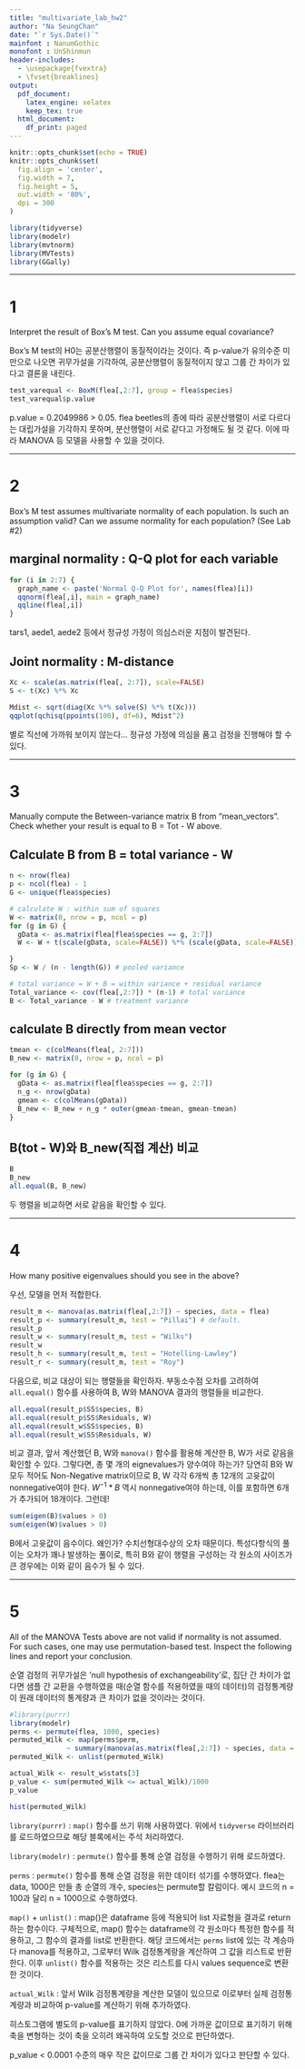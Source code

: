 ```yaml
---
title: "multivariate_lab_hw2"
author: "Na SeungChan"
date: "`r Sys.Date()`"
mainfont : NanumGothic
monofont : UnShinmun
header-includes:
  - \usepackage{fvextra}
  - \fvset{breaklines}
output:
  pdf_document:
    latex_engine: xelatex
    keep_tex: true
  html_document:
    df_print: paged
---
```


```r
knitr::opts_chunk$set(echo = TRUE)
knitr::opts_chunk$set(
  fig.align = 'center',
  fig.width = 7,
  fig.height = 5,
  out.width = '80%',
  dpi = 300
)

library(tidyverse)
library(modelr)
library(mvtnorm)
library(MVTests)
library(GGally)
```

---

# 1

Interpret the result of Box's M test. Can you assume equal covariance?

Box's M test의 H0는 공분산행렬이 동질적이라는 것이다. 즉 p-value가 유의수준 미만으로 나오면 귀무가설을 기각하여, 공분산행렬이 동질적이지 않고 그룹 간 차이가 있다고 결론을 내린다.

```r
test_varequal <- BoxM(flea[,2:7], group = flea$species)
test_varequal$p.value
```

p.value = 0.2049986 > 0.05. flea beetles의 종에 따라 공분산행렬이 서로 다르다는 대립가설을 기각하지 못하며, 분산행렬이 서로 같다고 가정해도 될 것 같다. 이에 따라 MANOVA 등 모델을 사용할 수 있을 것이다.



---

# 2

Box's M test assumes multivariate normality of each population. Is such an assumption valid? Can we assume normality for each population?  (See Lab #2)


## marginal normality : Q-Q plot for each variable

```r
for (i in 2:7) {
  graph_name <- paste('Normal Q-Q Plot for', names(flea)[i])  
  qqnorm(flea[,i], main = graph_name)
  qqline(flea[,i])
}
```

tars1, aede1, aede2 등에서 정규성 가정이 의심스러운 지점이 발견된다.


## Joint normality : M-distance


```r
Xc <- scale(as.matrix(flea[, 2:7]), scale=FALSE)
S <- t(Xc) %*% Xc

Mdist <- sqrt(diag(Xc %*% solve(S) %*% t(Xc))) 
qqplot(qchisq(ppoints(100), df=6), Mdist^2)
```

별로 직선에 가까워 보이지 않는다... 정규성 가정에 의심을 품고 검정을 진행해야 할 수 있다.



---

# 3

Manually compute the Between-variance matrix B from "mean_vectors". Check whether your result is equal to B = Tot - W above. 


## Calculate B from B = total variance - W

```r
n <- nrow(flea)
p <- ncol(flea) - 1
G <- unique(flea$species)

# calculate W : within sum of squares
W <- matrix(0, nrow = p, ncol = p)
for (g in G) {
  gData <- as.matrix(flea[flea$species == g, 2:7]) 
  W <- W + t(scale(gData, scale=FALSE)) %*% (scale(gData, scale=FALSE))

}
Sp <- W / (n - length(G)) # pooled variance

# total variance = W + B = within variance + residual variance
Total_variance <- cov(flea[,2:7]) * (n-1) # total variance
B <- Total_variance - W # treatment variance
```


## calculate B directly from mean vector

```r
tmean <- c(colMeans(flea[, 2:7]))
B_new <- matrix(0, nrow = p, ncol = p)

for (g in G) {
  gData <- as.matrix(flea[flea$species == g, 2:7]) 
  n_g <- nrow(gData)
  gmean <- c(colMeans(gData))
  B_new <- B_new + n_g * outer(gmean-tmean, gmean-tmean)
}
```


## B(tot - W)와 B_new(직접 계산) 비교

```r
B
B_new
all.equal(B, B_new)
```

두 행렬을 비교하면 서로 같음을 확인할 수 있다.



--- 

# 4

How many positive eigenvalues should you see in the above? 

우선, 모델을 먼저 적합한다.

```r
result_m <- manova(as.matrix(flea[,2:7]) ~ species, data = flea)
result_p <- summary(result_m, test = "Pillai") # default.
result_p
result_w <- summary(result_m, test = "Wilks")
result_w
result_h <- summary(result_m, test = "Hotelling-Lawley")
result_r <- summary(result_m, test = "Roy")
```

다음으로, 비교 대상이 되는 행렬들을 확인하자. 부동소수점 오차를 고려하여 `all.equal()` 함수를 사용하여 B, W와 MANOVA 결과의 행렬들을 비교한다.

```r
all.equal(result_p$SS$species, B)
all.equal(result_p$SS$Residuals, W)
all.equal(result_w$SS$species, B)
all.equal(result_w$SS$Residuals, W)
```

비교 결과, 앞서 계산했던 B, W와 `manova()` 함수를 활용해 계산한 B, W가 서로 같음을 확인할 수 있다. 그렇다면, 총 몇 개의 eignevalues가 양수여야 하는가? 당연히 B와 W 모두 적어도 Non-Negative matrix이므로 B, W 각각 6개씩 총 12개의 고윳값이 nonnegative여야 한다. $W^{-1}*B$ 역시 nonnegative여야 하는데, 이를 포함하면 6개가 추가되어 18개이다. 그런데!


```r
sum(eigen(B)$values > 0)
sum(eigen(W)$values > 0)
```

B에서 고윳값이 음수이다. 왜인가? 수치선형대수상의 오차 때문이다. 특성다항식의 풀이는 오차가 꽤나 발생하는 풀이로, 특히 B와 같이 행렬을 구성하는 각 원소의 사이즈가 큰 경우에는 이와 같이 음수가 될 수 있다.



--- 

# 5

All of the MANOVA Tests above are not valid if normality is not assumed. For such cases, one may use permutation-based test. Inspect the following lines and report your conclusion.

순열 검정의 귀무가설은 'null hypothesis of exchangeability'로, 집단 간 차이가 없다면 샘플 간 교환을 수행하였을 때(순열 함수를 적용하였을 때의 데이터)의 검정통계량이 원래 데이터의 통계량과 큰 차이가 없을 것이라는 것이다.

```r
#library(purrr)
library(modelr)
perms <- permute(flea, 1000, species)
permuted_Wilk <- map(perms$perm,
              ~ summary(manova(as.matrix(flea[,2:7]) ~ species, data = .),test = "Wilks")$stats[3])
permuted_Wilk <- unlist(permuted_Wilk)

actual_Wilk <- result_w$stats[3] 
p_value <- sum(permuted_Wilk <= actual_Wilk)/1000
p_value

hist(permuted_Wilk)
```

`library(purrr)` : `map()` 함수를 쓰기 위해 사용하였다. 위에서 `tidyverse` 라이브러리를 로드하였으므로 해당 블록에서는 주석 처리하였다.

`library(modelr)` : `permute()` 함수를 통해 순열 검정을 수행하기 위해 로드하였다.

`perms` : `permute()` 함수를 통해 순열 검정을 위한 데이터 섞기를 수행하였다. flea는 data, 1000은 만들 총 순열의 개수, species는 permute할 칼럼이다. 예시 코드의 n = 100과 달리 n = 1000으로 수행하였다.

`map()` + `unlist()` : map()은 dataframe 등에 적용되어 list 자료형을 결과로 return하는 함수이다. 구체적으로, map() 함수는 dataframe의 각 원소마다 특정한 함수를 적용하고, 그 함수의 결과를 list로 반환한다. 해당 코드에서는 `perms` list에 있는 각 계승마다 manova를 적용하고, 그로부터 Wilk 검정통계랑을 계산하여 그 값을 리스트로 반환한다. 이후 `unlist()` 함수를 적용하는 것은 리스트를 다시 values sequence로 변환한 것이다.

`actual_Wilk` : 앞서 Wilk 검정통계량을 계산한 모델이 있으므로 이로부터 실제 검정통계량과 비교하여 p-value를 계산하기 위해 추가하였다.

히스토그램에 별도의 p-value를 표기하지 않았다. 0에 가까운 값이므로 표기하기 위해 축을 변형하는 것이 축을 오히려 왜곡하여 오도할 것으로 판단하였다.

p_value < 0.0001 수준의 매우 작은 값이므로 그룹 간 차이가 있다고 판단할 수 있다.



